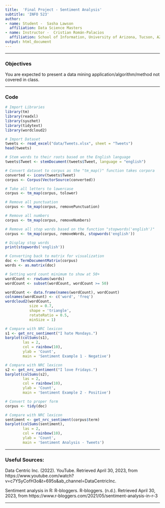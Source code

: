 ```yaml
---
title:  'Final Project - Sentiment Analysis'
subtitle: 'INFO 523'
author:
- name: Student -  Sasha Lawson
  affiliation: Data Science Masters
- name: Instructor -  Cristian Román-Palacios
  affiliation: School of Information, University of Arizona, Tucson, AZ
output: html_document
---
```


---------------

### Objectives
You are expected to present a data mining application/algorithm/method not covered in class.

---------------


### Code

```r

# Import Libraries
library(tm)
library(readxl)
library(syuzhet)
library(tidytext)
library(wordcloud2)

# Import Dataset 
tweets <- read_excel("data/Tweets.xlsx", sheet = "Tweets")
head(tweets)

```

```r

# Stem words to their roots based on the English language
tweets$Tweet <- stemDocument(tweets$Tweet, language = "english")

# Convert dataset to corpus as the "tm_map()" function takes corpora
converted <- iconv(tweets$Tweet)
corpus <- Corpus(VectorSource(converted))

# Take all letters to lowercase
corpus <- tm_map(corpus, tolower)

# Remove all punctuation
corpus <- tm_map(corpus, removePunctuation)

# Remove all numbers
corpus <- tm_map(corpus, removeNumbers)

# Remove all stop words based on the function "stopwords('english')"
corpus <- tm_map(corpus, removeWords, stopwords('english'))

```

```r

# Display stop words
print(stopwords('english'))

```

```r

# Converting back to matrix for visualization
doc <- TermDocumentMatrix(corpus)
words <- as.matrix(doc)

# Setting word count minimum to show at 50+
wordCount <- rowSums(words)
wordCount <- subset(wordCount, wordCount >= 50)

wordCount <- data.frame(names(wordCount), wordCount)
colnames(wordCount) <- c('word', 'freq')
wordcloud2(wordCount,
           size = 0.7,
           shape = 'triangle',
           rotateRatio = 0.5,
           minSize = 1)

```


```r

# Compare with NRC lexicon
s1 <- get_nrc_sentiment("I hate Mondays.")
barplot(colSums(s1),
        las = 2,
        col = rainbow(10),
        ylab = 'Count',
        main = 'Sentiment Example 1 - Negative')

```

```r

# Compare with NRC lexicon
s2 <- get_nrc_sentiment("I love Fridays.")
barplot(colSums(s2),
        las = 2,
        col = rainbow(10),
        ylab = 'Count',
        main = 'Sentiment Example 2 - Positive')

```

```r

# Convert to proper form
corpus <- tidy(doc)

# Compare with NRC lexicon
sentiment <- get_nrc_sentiment(corpus$term)
barplot(colSums(sentiment),
        las = 2,
        col = rainbow(10),
        ylab = 'Count',
        main = 'Sentiment Analysis - Tweets')

```

---------------

### Useful Sources:

Data Centric Inc. (2022). YouTube. Retrieved April 30, 2023, from https://www.youtube.com/watch?v=c7YSyCofH3o&t=695s&ab_channel=DataCentricInc.

Sentiment analysis in R: R-bloggers. R-bloggers. (n.d.). Retrieved April 30, 2023, from https://www.r-bloggers.com/2021/05/sentiment-analysis-in-r-3

---------------